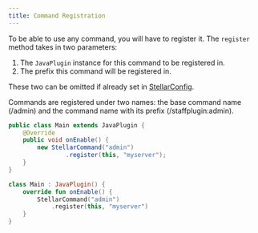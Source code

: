 ```yaml
---
title: Command Registration
---
```


To be able to use any command, you will have to register it. The `register` method takes in two parameters:

1. The `JavaPlugin` instance for this command to be registered in.
2. The prefix this command will be registered in.

These two can be omitted if already set in [StellarConfig](./config.md).

Commands are registered under two names: the base command name (/admin) and the command name with its prefix (/staffplugin:admin).


```java tab="Java"
public class Main extends JavaPlugin {
    @Override
    public void onEnable() {
        new StellarCommand("admin")
                .register(this, "myserver");
    }
}
```
```kotlin tab="Kotlin"
class Main : JavaPlugin() {
    override fun onEnable() {
        StellarCommand("admin")
            .register(this, "myserver")
    }
}
```